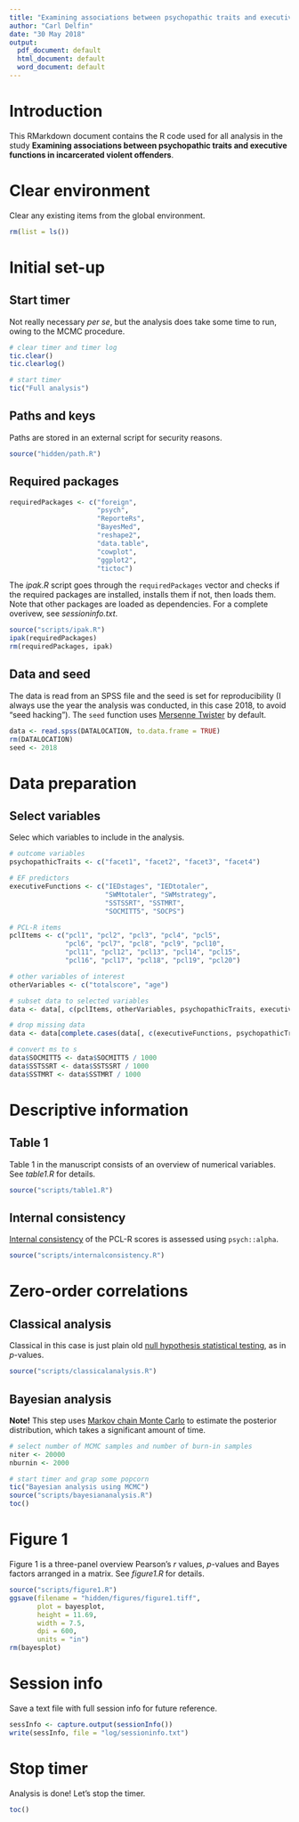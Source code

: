 ```yaml
---
title: "Examining associations between psychopathic traits and executive functions in incarcerated violent offenders"
author: "Carl Delfin"
date: "30 May 2018"
output:
  pdf_document: default
  html_document: default
  word_document: default
---
```


# Introduction

This RMarkdown document contains the R code used for all analysis in the study **Examining associations between psychopathic traits and executive functions in incarcerated violent offenders**.

# Clear environment

Clear any existing items from the global environment.

```r
rm(list = ls())
```

# Initial set-up

## Start timer

Not really necessary *per se*, but the analysis does take some time to run, owing to the MCMC procedure.

```r
# clear timer and timer log
tic.clear()
tic.clearlog()

# start timer
tic("Full analysis")
```

## Paths and keys

Paths are stored in an external script for security reasons. 

```r
source("hidden/path.R")
```

## Required packages 

```r
requiredPackages <- c("foreign",
                      "psych",
                      "ReporteRs",
                      "BayesMed",
                      "reshape2",
                      "data.table",
                      "cowplot",
                      "ggplot2",
                      "tictoc")
```

The *ipak.R* script goes through the `requiredPackages` vector and checks if the required packages are installed, installs them if not, then loads them. Note that other packages are loaded as dependencies. For a complete overivew, see *sessioninfo.txt*.

```r
source("scripts/ipak.R")
ipak(requiredPackages)
rm(requiredPackages, ipak)
```

## Data and seed

The data is read from an SPSS file and the seed is set for reproducibility (I always use the year the analysis was conducted, in this case 2018, to avoid "seed hacking"). The `seed` function uses [Mersenne Twister](https://en.wikipedia.org/wiki/Mersenne_Twister) by default.

```r
data <- read.spss(DATALOCATION, to.data.frame = TRUE)
rm(DATALOCATION)
seed <- 2018
```

# Data preparation

## Select variables

Selec which variables to include in the analysis.

```r
# outcome variables
psychopathicTraits <- c("facet1", "facet2", "facet3", "facet4")

# EF predictors
executiveFunctions <- c("IEDstages", "IEDtotaler",
                        "SWMtotaler", "SWMstrategy",
                        "SSTSSRT", "SSTMRT",
                        "SOCMITT5", "SOCPS")

# PCL-R items
pclItems <- c("pcl1", "pcl2", "pcl3", "pcl4", "pcl5",
              "pcl6", "pcl7", "pcl8", "pcl9", "pcl10",
              "pcl11", "pcl12", "pcl13", "pcl14", "pcl15",
              "pcl16", "pcl17", "pcl18", "pcl19", "pcl20")

# other variables of interest
otherVariables <- c("totalscore", "age")

# subset data to selected variables
data <- data[, c(pclItems, otherVariables, psychopathicTraits, executiveFunctions)]

# drop missing data
data <- data[complete.cases(data[, c(executiveFunctions, psychopathicTraits)]), ]

# convert ms to s
data$SOCMITT5 <- data$SOCMITT5 / 1000
data$SSTSSRT <- data$SSTSSRT / 1000
data$SSTMRT <- data$SSTMRT / 1000
```

# Descriptive information

## Table 1

Table 1 in the manuscript consists of an overview of numerical variables. See *table1.R* for details.

```r
source("scripts/table1.R")
```

## Internal consistency

[Internal consistency](https://en.wikipedia.org/wiki/Internal_consistency) of the PCL-R scores is assessed using `psych::alpha`.

```r
source("scripts/internalconsistency.R")
```

# Zero-order correlations

## Classical analysis

Classical in this case is just plain old [null hypothesis statistical testing](https://en.wikipedia.org/wiki/Statistical_hypothesis_testing), as in *p*-values.

```r
source("scripts/classicalanalysis.R")
```

## Bayesian analysis

**Note!** This step uses [Markov chain Monte Carlo](https://en.wikipedia.org/wiki/Markov_chain_Monte_Carlo) to estimate the posterior distribution, which takes a significant amount of time.

```r
# select number of MCMC samples and number of burn-in samples
niter <- 20000
nburnin <- 2000

# start timer and grap some popcorn
tic("Bayesian analysis using MCMC")
source("scripts/bayesiananalysis.R")
toc()
```

# Figure 1

Figure 1 is a three-panel overview Pearson's *r* values, *p*-values and Bayes factors arranged in a matrix. See *figure1.R* for details.

```r
source("scripts/figure1.R")
ggsave(filename = "hidden/figures/figure1.tiff",
       plot = bayesplot,
       height = 11.69,
       width = 7.5,
       dpi = 600,
       units = "in")
rm(bayesplot)
```

# Session info

Save a text file with full session info for future reference.

```r
sessInfo <- capture.output(sessionInfo())
write(sessInfo, file = "log/sessioninfo.txt")
```

# Stop timer

Analysis is done! Let's stop the timer.

```r
toc()
```
